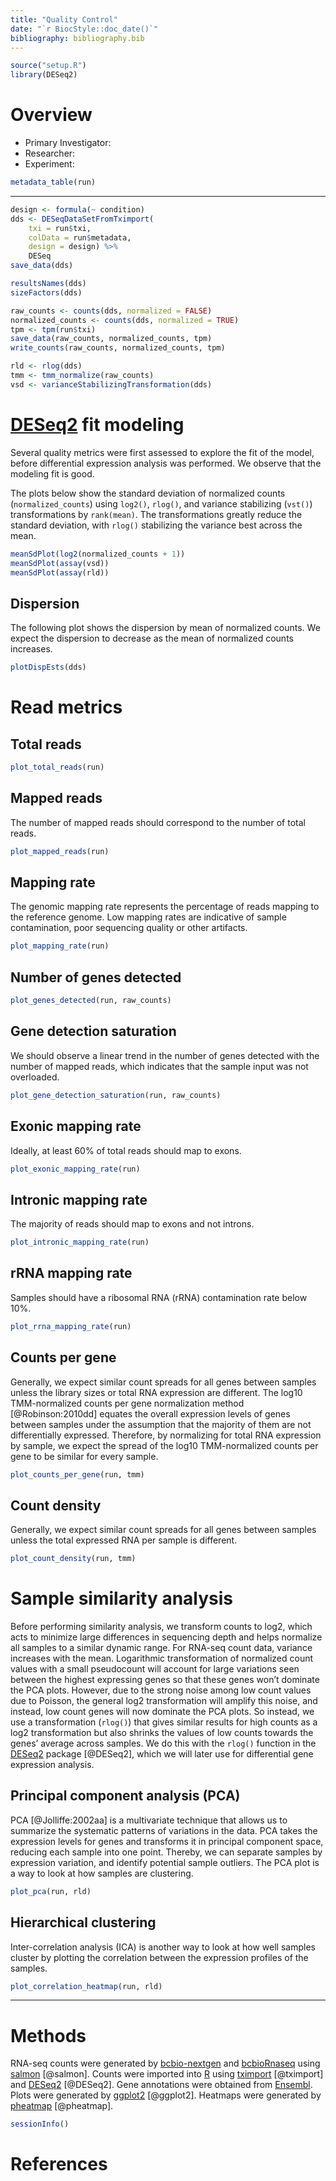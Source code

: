 ```yaml
---
title: "Quality Control"
date: "`r BiocStyle::doc_date()`"
bibliography: bibliography.bib
---
```


```r
source("setup.R")
library(DESeq2)
```



# Overview

- Primary Investigator: 
- Researcher: 
- Experiment: 

```r
metadata_table(run)
```



* * *



```r
design <- formula(~ condition)
dds <- DESeqDataSetFromTximport(
    txi = run$txi,
    colData = run$metadata,
    design = design) %>%
    DESeq
save_data(dds)
```

```r
resultsNames(dds)
sizeFactors(dds)
```

```r
raw_counts <- counts(dds, normalized = FALSE)
normalized_counts <- counts(dds, normalized = TRUE)
tpm <- tpm(run$txi)
save_data(raw_counts, normalized_counts, tpm)
write_counts(raw_counts, normalized_counts, tpm)
```

```r
rld <- rlog(dds)
tmm <- tmm_normalize(raw_counts)
vsd <- varianceStabilizingTransformation(dds)
```



# [DESeq2][] fit modeling

Several quality metrics were first assessed to explore the fit of the model, before differential expression analysis was performed. We observe that the modeling fit is good.

The plots below show the standard deviation of normalized counts (`normalized_counts`) using `log2()`, `rlog()`, and variance stabilizing (`vst()`) transformations by `rank(mean)`. The transformations greatly reduce the standard deviation, with `rlog()` stabilizing the variance best across the mean.

```r
meanSdPlot(log2(normalized_counts + 1))
meanSdPlot(assay(vsd))
meanSdPlot(assay(rld))
```


## Dispersion

The following plot shows the dispersion by mean of normalized counts. We expect the dispersion to decrease as the mean of normalized counts increases.

```r
plotDispEsts(dds)
```



# Read metrics

## Total reads

```r
plot_total_reads(run)
```


## Mapped reads

The number of mapped reads should correspond to the number of total reads.

```r
plot_mapped_reads(run)
```


## Mapping rate

The genomic mapping rate represents the percentage of reads mapping to the reference genome. Low mapping rates are indicative of sample contamination, poor sequencing quality or other artifacts.

```r
plot_mapping_rate(run)
```


## Number of genes detected

```r
plot_genes_detected(run, raw_counts)
```


## Gene detection saturation

We should observe a linear trend in the number of genes detected with the number of mapped reads, which indicates that the sample input was not overloaded.

```r
plot_gene_detection_saturation(run, raw_counts)
```


## Exonic mapping rate

Ideally, at least 60% of total reads should map to exons.

```r
plot_exonic_mapping_rate(run)
```


## Intronic mapping rate

The majority of reads should map to exons and not introns.

```r
plot_intronic_mapping_rate(run)
```


## rRNA mapping rate

Samples should have a ribosomal RNA (rRNA) contamination rate below 10%.

```r
plot_rrna_mapping_rate(run)
```


## Counts per gene

Generally, we expect similar count spreads for all genes between samples unless the library sizes or total RNA expression are different. The log10 TMM-normalized counts per gene normalization method [@Robinson:2010dd] equates the overall expression levels of genes between samples under the assumption that the majority of them are not differentially expressed. Therefore, by normalizing for total RNA expression by sample, we expect the spread of the log10 TMM-normalized counts per gene to be similar for every sample.

```r
plot_counts_per_gene(run, tmm)
```


## Count density

Generally, we expect similar count spreads for all genes between samples unless the total expressed RNA per sample is different.

```r
plot_count_density(run, tmm)
```



# Sample similarity analysis

Before performing similarity analysis, we transform counts to log2, which acts to minimize large differences in sequencing depth and helps normalize all samples to a similar dynamic range. For RNA-seq count data, variance increases with the mean. Logarithmic transformation of normalized count values with a small pseudocount will account for large variations seen between the highest expressing genes so that these genes won't dominate the PCA plots. However, due to the strong noise among low count values due to Poisson, the general log2 transformation will amplify this noise, and instead, low count genes will now dominate the PCA plots. So instead, we use a transformation (`rlog()`) that gives similar results for high counts as a log2 transformation but also shrinks the values of low counts towards the genes’ average across samples. We do this with the `rlog()` function in the [DESeq2][] package [@DESeq2], which we will later use for differential gene expression analysis.


## Principal component analysis (PCA)

PCA [@Jolliffe:2002aa] is a multivariate technique that allows us to summarize the systematic patterns of variations in the data. PCA takes the expression levels for genes and transforms it in principal component space, reducing each sample into one point. Thereby, we can separate samples by expression variation, and identify potential sample outliers. The PCA plot is a way to look at how samples are clustering. 

```r
plot_pca(run, rld)
```


## Hierarchical clustering

Inter-correlation analysis (ICA) is another way to look at how well samples cluster by plotting the correlation between the expression profiles of the samples.

```r
plot_correlation_heatmap(run, rld)
```



* * *



# Methods

RNA-seq counts were generated by [bcbio-nextgen][] and [bcbioRnaseq][] using [salmon][] [@salmon]. Counts were imported into [R][] using [tximport][] [@tximport] and [DESeq2] [@DESeq2]. Gene annotations were obtained from [Ensembl][]. Plots were generated by [ggplot2][] [@ggplot2]. Heatmaps were generated by [pheatmap][] [@pheatmap].

```r
sessionInfo()
```



# References



[bcbio-nextgen]: https://github.com/chapmanb/bcbio-nextgen
[bcbioRnaseq]: https://github.com/hbc/bcbioRnaseq
[Bioconductor]: https://bioconductor.org/
[DESeq2]: https://bioconductor.org/packages/release/bioc/html/DESeq2.html
[Ensembl]: http://useast.ensembl.org/Mus_musculus/Info/Index
[ggplot2]: http://ggplot2.org/
[pheatmap]: https://cran.r-project.org/web/packages/pheatmap/index.html
[R]: https://www.r-project.org/
[salmon]: https://combine-lab.github.io/salmon/
[tximport]: https://bioconductor.org/packages/release/bioc/html/tximport.html
